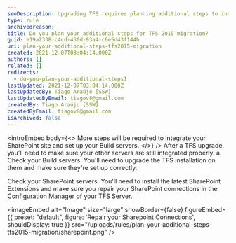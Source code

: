 ```yaml
---
seoDescription: Upgrading TFS requires planning additional steps to integrate SharePoint and Build servers seamlessly.
type: rule
archivedreason:
title: Do you plan your additional steps for TFS 2015 migration?
guid: e19a2338-c4cd-430d-93a4-c6e5d43f144b
uri: plan-your-additional-steps-tfs2015-migration
created: 2021-12-07T03:04:14.000Z
authors: []
related: []
redirects:
  - do-you-plan-your-additional-steps1
lastUpdated: 2021-12-07T03:04:14.000Z
lastUpdatedBy: Tiago Araújo [SSW]
lastUpdatedByEmail: tiagov8@gmail.com
createdBy: Tiago Araújo [SSW]
createdByEmail: tiagov8@gmail.com
isArchived: false
---
```


<introEmbed
  body={<>
More steps will be required to integrate your SharePoint site and set up your Build servers.
  </>}
/>
After a TFS upgrade, you'll need to make sure your other servers are still integrated properly.
a. Check your Build servers. You'll need to upgrade the TFS installation on them and make sure they're set up correctly.

Check your SharePoint servers. You'll need to install the latest SharePoint Extensions and make sure you repair your SharePoint connections in the Configuration Manager of your TFS Server.


<imageEmbed
  alt="Image"
  size="large"
  showBorder={false}
  figureEmbed={{
    preset: "default",
    figure: 'Repair your Sharepoint Connections',
    shouldDisplay: true
  }}
  src="/uploads/rules/plan-your-additional-steps-tfs2015-migration/sharepoint.png"
/>
